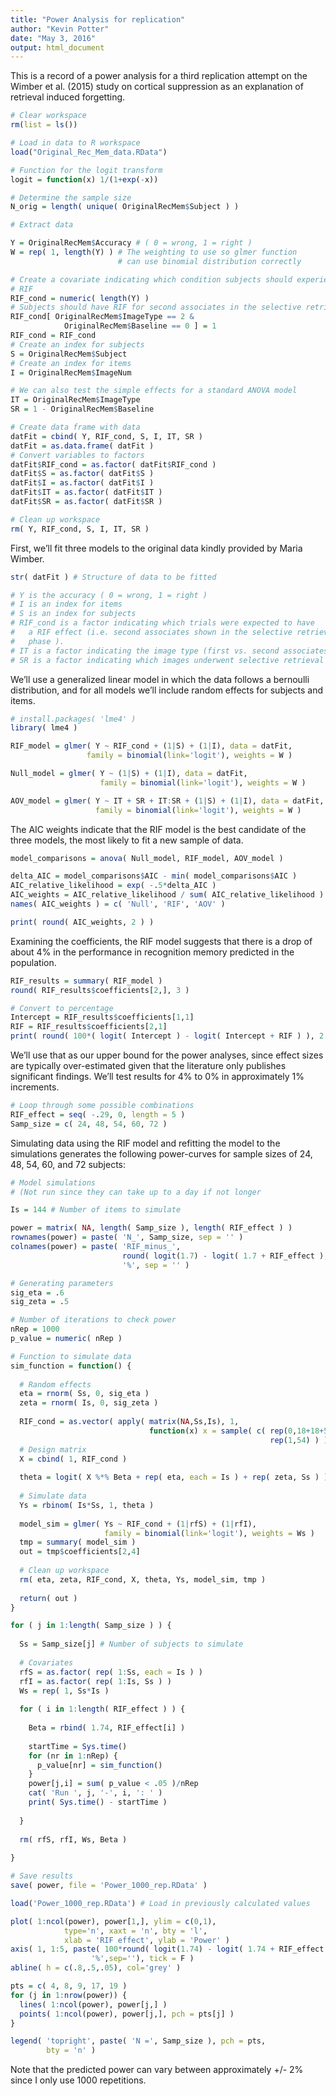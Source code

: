 ```yaml
---
title: "Power Analysis for replication"
author: "Kevin Potter"
date: "May 3, 2016"
output: html_document
---
```


This is a record of a power analysis for a third replication attempt on the Wimber et al. (2015) study on cortical suppression as an explanation of retrieval induced forgetting.

```r

# Clear workspace
rm(list = ls())

# Load in data to R workspace
load("Original_Rec_Mem_data.RData")

# Function for the logit transform
logit = function(x) 1/(1+exp(-x))

# Determine the sample size
N_orig = length( unique( OriginalRecMem$Subject ) )

# Extract data

Y = OriginalRecMem$Accuracy # ( 0 = wrong, 1 = right )
W = rep( 1, length(Y) ) # The weighting to use so glmer function
                        # can use binomial distribution correctly

# Create a covariate indicating which condition subjects should experience
# RIF
RIF_cond = numeric( length(Y) )
# Subjects should have RIF for second associates in the selective retrieval condition
RIF_cond[ OriginalRecMem$ImageType == 2 & 
            OriginalRecMem$Baseline == 0 ] = 1
RIF_cond = RIF_cond
# Create an index for subjects
S = OriginalRecMem$Subject
# Create an index for items
I = OriginalRecMem$ImageNum

# We can also test the simple effects for a standard ANOVA model
IT = OriginalRecMem$ImageType
SR = 1 - OriginalRecMem$Baseline

# Create data frame with data
datFit = cbind( Y, RIF_cond, S, I, IT, SR )
datFit = as.data.frame( datFit )
# Convert variables to factors
datFit$RIF_cond = as.factor( datFit$RIF_cond )
datFit$S = as.factor( datFit$S )
datFit$I = as.factor( datFit$I )
datFit$IT = as.factor( datFit$IT )
datFit$SR = as.factor( datFit$SR )

# Clean up workspace
rm( Y, RIF_cond, S, I, IT, SR )

```

First, we'll fit three models to the original data kindly provided by Maria Wimber.

```r

str( datFit ) # Structure of data to be fitted

# Y is the accuracy ( 0 = wrong, 1 = right )
# I is an index for items
# S is an index for subjects
# RIF_cond is a factor indicating which trials were expected to have 
#   a RIF effect (i.e. second associates shown in the selective retrieval
#   phase ).
# IT is a factor indicating the image type (first vs. second associates)
# SR is a factor indicating which images underwent selective retrieval
```

We'll use a generalized linear model in which the data follows a bernoulli distribution, and for all models we'll include random effects for subjects and items.

```r
# install.packages( 'lme4' )
library( lme4 )

RIF_model = glmer( Y ~ RIF_cond + (1|S) + (1|I), data = datFit, 
                 family = binomial(link='logit'), weights = W )

Null_model = glmer( Y ~ (1|S) + (1|I), data = datFit, 
                    family = binomial(link='logit'), weights = W )

AOV_model = glmer( Y ~ IT + SR + IT:SR + (1|S) + (1|I), data = datFit, 
                   family = binomial(link='logit'), weights = W )
```

The AIC weights indicate that the RIF model is the best candidate of the three models, the most likely to fit a new sample of data.

```r
model_comparisons = anova( Null_model, RIF_model, AOV_model )

delta_AIC = model_comparisons$AIC - min( model_comparisons$AIC )
AIC_relative_likelihood = exp( -.5*delta_AIC )
AIC_weights = AIC_relative_likelihood / sum( AIC_relative_likelihood )
names( AIC_weights ) = c( 'Null', 'RIF', 'AOV' )

print( round( AIC_weights, 2 ) )
```

Examining the coefficients, the RIF model suggests that there is a drop of about 4% in the performance in recognition memory predicted in the population.

```r
RIF_results = summary( RIF_model )
round( RIF_results$coefficients[2,], 3 )

# Convert to percentage
Intercept = RIF_results$coefficients[1,1]
RIF = RIF_results$coefficients[2,1]
print( round( 100*( logit( Intercept ) - logit( Intercept + RIF ) ), 2 ) )
```

We'll use that as our upper bound for the power analyses, since effect sizes are typically over-estimated given that the literature only publishes significant findings. We'll test results for 4% to 0% in approximately 1% increments.

```r
# Loop through some possible combinations
RIF_effect = seq( -.29, 0, length = 5 )
Samp_size = c( 24, 48, 54, 60, 72 )
```

Simulating data using the RIF model and refitting the model to the simulations generates the following power-curves for sample sizes of 24, 48, 54, 60, and 72 subjects:

```r

# Model simulations
# (Not run since they can take up to a day if not longer

Is = 144 # Number of items to simulate

power = matrix( NA, length( Samp_size ), length( RIF_effect ) )
rownames(power) = paste( 'N_', Samp_size, sep = '' )
colnames(power) = paste( 'RIF_minus_',
                         round( logit(1.7) - logit( 1.7 + RIF_effect ), 2 ), 
                         '%', sep = '' )

# Generating parameters
sig_eta = .6
sig_zeta = .5

# Number of iterations to check power
nRep = 1000
p_value = numeric( nRep )

# Function to simulate data
sim_function = function() {
  
  # Random effects
  eta = rnorm( Ss, 0, sig_eta )
  zeta = rnorm( Is, 0, sig_zeta )
  
  RIF_cond = as.vector( apply( matrix(NA,Ss,Is), 1, 
                               function(x) x = sample( c( rep(0,18+18+54), 
                                                          rep(1,54) ) ) ) )
  # Design matrix
  X = cbind( 1, RIF_cond )
  
  theta = logit( X %*% Beta + rep( eta, each = Is ) + rep( zeta, Ss ) )
  
  # Simulate data
  Ys = rbinom( Is*Ss, 1, theta )
  
  model_sim = glmer( Ys ~ RIF_cond + (1|rfS) + (1|rfI), 
                     family = binomial(link='logit'), weights = Ws )
  tmp = summary( model_sim )
  out = tmp$coefficients[2,4]
  
  # Clean up workspace
  rm( eta, zeta, RIF_cond, X, theta, Ys, model_sim, tmp )
  
  return( out )
}

for ( j in 1:length( Samp_size ) ) {
  
  Ss = Samp_size[j] # Number of subjects to simulate
  
  # Covariates
  rfS = as.factor( rep( 1:Ss, each = Is ) )
  rfI = as.factor( rep( 1:Is, Ss ) )
  Ws = rep( 1, Ss*Is )
  
  for ( i in 1:length( RIF_effect ) ) {
    
    Beta = rbind( 1.74, RIF_effect[i] )
    
    startTime = Sys.time()
    for (nr in 1:nRep) {
      p_value[nr] = sim_function()
    }
    power[j,i] = sum( p_value < .05 )/nRep
    cat( 'Run ', j, '-', i, ': ' )
    print( Sys.time() - startTime )
    
  }
  
  rm( rfS, rfI, Ws, Beta )
  
}

# Save results
save( power, file = 'Power_1000_rep.RData' )
```

```r

load('Power_1000_rep.RData') # Load in previously calculated values

plot( 1:ncol(power), power[1,], ylim = c(0,1), 
			type='n', xaxt = 'n', bty = 'l', 
			xlab = 'RIF effect', ylab = 'Power' )
axis( 1, 1:5, paste( 100*round( logit(1.74) - logit( 1.74 + RIF_effect ), 2 ),
                  '%',sep=''), tick = F )
abline( h = c(.8,.5,.05), col='grey' )

pts = c( 4, 8, 9, 17, 19 )
for (j in 1:nrow(power)) {
  lines( 1:ncol(power), power[j,] )
  points( 1:ncol(power), power[j,], pch = pts[j] )
}

legend( 'topright', paste( 'N =', Samp_size ), pch = pts,
        bty = 'n' )
```

Note that the predicted power can vary between approximately +/- 2% since I only use 1000 repetitions.